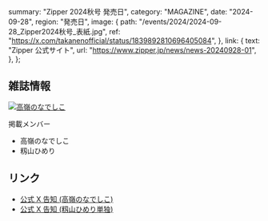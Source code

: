   summary: "Zipper 2024秋号 発売日",
  category: "MAGAZINE",
  date: "2024-09-28",
  region: "発売日",
  image: {
    path: "/events/2024/2024-09-28_Zipper2024秋号_表紙.jpg",
    ref: "https://x.com/takanenofficial/status/1839892810696405084",
  },
  link: {
    text: "Zipper 公式サイト",
    url: "https://www.zipper.jp/news/news-20240928-01",
  },
};

## 雑誌情報

[![高嶺のなでしこ](/events/2024/2024-09-28_Zipper2024秋号_高嶺のなでしこ.jpg)](/events/2024/2024-09-28_Zipper2024秋号_高嶺のなでしこ.jpg)

掲載メンバー

- 高嶺のなでしこ
- 籾山ひめり

## リンク

- [公式 X 告知 (高嶺のなでしこ)](https://x.com/takanenofficial/status/1839892810696405084)
- [公式 X 告知 (籾山ひめり単独)](https://x.com/takanenofficial/status/1839892835648340436)
